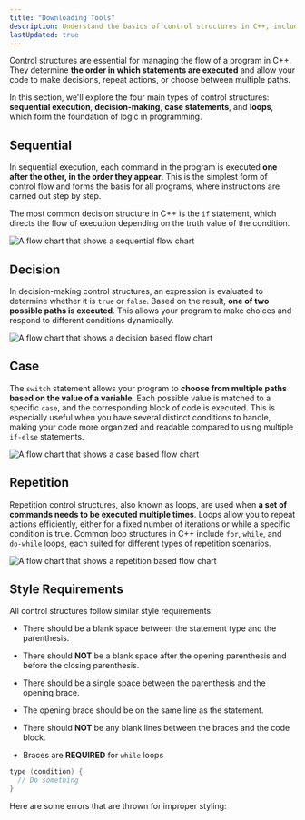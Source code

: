 ```yaml
---
title: "Downloading Tools"
description: Understand the basics of control structures in C++, including sequential execution, decision-making, case statements, and loops, to control the flow of your programs effectively.
lastUpdated: true
---
```



Control structures are essential for managing the flow of a 
program in C++. They determine **the order in which statements 
are executed** and allow your code to make decisions, repeat 
actions, or choose between multiple paths.

In this section, we'll explore the four main types of control 
structures: **sequential execution**, **decision-making**, **case statements**, 
and **loops**, which form the foundation of logic in programming.

## Sequential

In sequential execution, each command in the program is executed 
**one after the other, in the order they appear**. This is the simplest 
form of control flow and forms the basis for all programs, where 
instructions are carried out step by step.

The most common decision structure in C++ is the `if` statement, which 
directs the flow of execution depending on the truth value of the condition.

![A flow chart that shows a sequential flow chart](@assets/control/sequential.webp)

## Decision

In decision-making control structures, an expression is evaluated to 
determine whether it is `true` or `false`. Based on the result, **one of 
two possible paths is executed**. This allows your program to make choices 
and respond to different conditions dynamically.

![A flow chart that shows a decision based flow chart](@assets/control/decision.webp)

## Case

The `switch` statement allows your program to **choose from multiple paths based on 
the value of a variable**. Each possible value is matched to a specific `case`, and 
the corresponding block of code is executed. This is especially useful when you 
have several distinct conditions to handle, making your code more organized and 
readable compared to using multiple `if-else` statements.

![A flow chart that shows a case based flow chart](@assets/control/case.webp)

## Repetition

Repetition control structures, also known as loops, are used when **a set of commands 
needs to be executed multiple times**. Loops allow you to repeat actions efficiently, 
either for a fixed number of iterations or while a specific condition is true. 
Common loop structures in C++ include `for`, `while`, and `do-while` loops, each suited 
for different types of repetition scenarios.

![A flow chart that shows a repetition based flow chart](@assets/control/repetition.webp)

## Style Requirements

All control structures follow similar style requirements:

- There should be a blank space between the statement type and the parenthesis.

- There should **NOT** be a blank space after the opening parenthesis and before the closing parenthesis.

- There should be a single space between the parenthesis and the opening brace.

- The opening brace should be on the same line as the statement.

- There should **NOT** be any blank lines between the braces and the code block.

- Braces are **REQUIRED** for `while` loops

```cpp
type (condition) {
  // Do something
}
```

Here are some errors that are thrown for improper styling:

<Code lang="shell" code={errors.controlStructuresError} />
